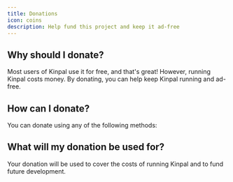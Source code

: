 ```yaml
---
title: Donations
icon: coins
description: Help fund this project and keep it ad-free
---
```


## Why should I donate?

Most users of Kinpal use it for free, and that's great!
However, running Kinpal costs money.
By donating, you can help keep Kinpal running and ad-free.

## How can I donate?

You can donate using any of the following methods:

<CardGroup cols={3}>
  <Card
    title="Donate with PayPal"
    icon="paypal"
    href="https://www.paypal.com/donate/?hosted_button_id=7QXP2CUBLY88E"
  ></Card>
  <Card
    title="Sponsor on Github"
    icon="github"
    href="https://github.com/sponsors/lukevella"
  ></Card>
  <Card
    title="Buy me a coffee"
    icon="cup-togo"
    href="https://www.buymeacoffee.com/lukevella"
  />
</CardGroup>

## What will my donation be used for?

Your donation will be used to cover the costs of running Kinpal and to fund future development.
